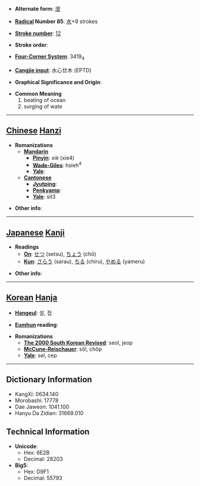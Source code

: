 * '''Alternate form''': [[泄]]

* '''[[Wiktionary:Chinese radical index| Radical]] Number 85''': [[Wiktionary:Chinese radical index 水|水]]+9 strokes

* '''[[Wiktionary:Chinese total strokes index|Stroke number]]''': [[Wiktionary:Chinese total strokes index 12|12]]

* '''Stroke order''': 

* '''[[Wiktionary:Chinese four corner index|Four-Corner System]]''': 3419<sub>4</sub>

* '''[[Wiktionary:Chinese Cangjie index|Cangjie input]]''': 水心廿木 (EPTD)

* '''Graphical Significance and Origin''': 

* '''Common Meaning'''
*#beating of ocean
*# surging of wate


----

== [[Chinese]] [[Hanzi]] ==

* '''Romanizations'''
** '''[[Mandarin]]'''
*** '''[[Pinyin]]''': xiè (xie4)
*** '''[[Wade-Giles]]''': hsieh<sup>4</sup>
*** '''[[Yale]]''': 
** '''[[Cantonese]]'''
*** '''[[Jyutping]]''':
*** '''[[Penkyamp]]''': 
*** '''[[Yale]]''': sit3

* '''Other info''': 

----

== [[Japanese]] [[Kanji]] ==

* '''Readings'''
** '''[[On]]''': [[せつ]] (setsu), [[ちょう]] (chō)
** '''[[Kun]]''': [[さらう]] (sarau), [[ちる]] (chiru), [[やめる]] (yameru)

* '''Other info''':  

----

== [[Korean]] [[Hanja]] ==

* '''[[Hangeul]]''': 설, 접

* '''[[Eumhun]] reading''': 

* '''Romanizations'''
** '''[[The 2000 South Korean Revised Romanization|The 2000 South Korean Revised]]''': seol, jeop
** '''[[McCune-Reischauer]]''': sŏl, chŏp
** '''[[Yale]]''': sel, cep

----

== Dictionary Information ==

* KangXi: 0634.140
* Morobashi: 17778
* Dae Jaweon: 1041.100
* Hanyu Da Zidian: 31669.010

== Technical Information ==

* '''Unicode''':
** Hex: 6E2B
** Decimal: 28203
* '''Big5''':
** Hex: D9F1
** Decimal: 55793
